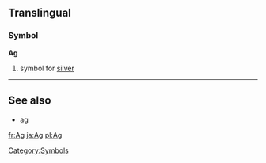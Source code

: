==Translingual==
===Symbol===
'''Ag'''
#{{chemistry}} symbol for [[silver]]
[[Category:Symbols]]

----
==See also==
*[[ag]]

[[fr:Ag]]
[[ja:Ag]]
[[pl:Ag]]